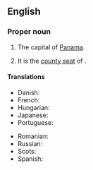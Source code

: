 ==English==
{{wikipedia}}

===Proper noun===
{{en-proper noun|head=[[Panama]] [[city|City]]}}

# The capital of [[Panama]].
# {{place|en|city|s/Florida|c/USA}} It is the [[county seat]] of {{l|en|Bay County}}.

====Translations====
{{trans-top|capital of Panama}}
* Danish: {{t|da|Panama City}}
* French: {{t+|fr|Panamá}}
* Hungarian: {{t+|hu|Panamaváros}}
* Japanese: {{t|ja|パナマシティ|tr=Panamashiti}}
* Portuguese: {{t+|pt|Cidade do Panamá|f}}
{{trans-mid}}
* Romanian: {{t+|ro|Panama City}}
* Russian: {{t+|ru|Пана́ма|f}}
* Scots: {{t|sco|Panama Ceety}}
* Spanish: {{t+|es|Panamá}}
{{trans-bottom}}

{{C|en|Capital cities|Florida}}